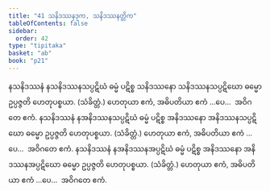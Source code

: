 ```yaml
---
title: "41 သနိဒဿနဒုက, သနိဒဿနတ္တိက"
tableOfContents: false
sidebar:
  order: 42
type: "tipitaka"
basket: "ab"
book: "p21"
---
```



<DynamicBreadcrumb />

<Division number="89" book="p21" e="ch" v="40" p="366">

<Paragraph number="224" book="p21">
နသနိဒဿနံ နသနိဒဿနသပ္ပဋိဃံ ဓမ္မံ ပဋိစ္စ သနိဒဿနော သနိဒဿနသပ္ပဋိဃော ဓမ္မော ဥပ္ပဇ္ဇတိ ဟေတုပစ္စယာ. (သံခိတ္တံ.) ဟေတုယာ ဧကံ, အဓိပတိယာ ဧကံ …ပေ…  အဝိဂတေ ဧကံ.
</Paragraph>

<Paragraph number="225" book="p21">
နသနိဒဿနံ နအနိဒဿနသပ္ပဋိဃံ ဓမ္မံ ပဋိစ္စ အနိဒဿနော အနိဒဿနသပ္ပဋိဃော ဓမ္မော ဥပ္ပဇ္ဇတိ ဟေတုပစ္စယာ. (သံခိတ္တံ.) ဟေတုယာ ဧကံ, အဓိပတိယာ ဧကံ …ပေ…  အဝိဂတေ ဧကံ.
</Paragraph>

<Paragraph number="226" book="p21">
နသနိဒဿနံ နအနိဒဿနအပ္ပဋိဃံ ဓမ္မံ ပဋိစ္စ အနိဒဿနော အနိဒဿနအပ္ပဋိဃော ဓမ္မော ဥပ္ပဇ္ဇတိ ဟေတုပစ္စယာ. (သံခိတ္တံ.) ဟေတုယာ ဧကံ, အဓိပတိယာ ဧကံ …ပေ…  အဝိဂတေ ဧကံ.
</Paragraph>
</Division>
